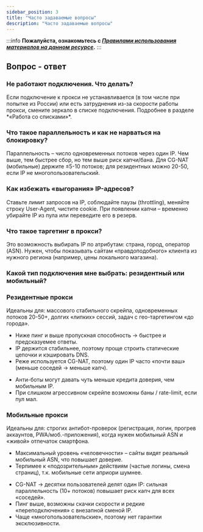 ```yaml
---
sidebar_position: 3
title: "Часто задаваемые вопросы"
description: "Часто задаваемые вопросы"
---
```

:::info **Пожалуйста, ознакомьтесь с [*Правилами использования материалов на данном ресурсе*](../Disclaimer).**
:::

## Вопрос - ответ

### **Не работают подключения. Что делать?** 

Если подключение к прокси не устанавливается (в том числе при попытке из России) или есть затруднения из\-за скорости работы прокси, смените зеркало в списке подключения. Подробнее в разделе \*«Работа со списками»\*.

### **Что такое параллельность и как не нарваться на блокировку?** 

Параллельность – число одновременных потоков через один IP. Чем выше, тем быстрее сбор, но тем выше риск капчи/бана. Для CG-NAT (мобильные) держите ≤5-10 потоков; для резидентных можно 20-50, если IP не многопользовательский.

### **Как избежать «выгорания» IP-адресов?**

Ставьте лимит запросов на IP, соблюдайте паузы (throttling), меняйте строку User-Agent, чистите cookie. При появлении капчи – временно убирайте IP из пула или переведите его в резерв.

### **Что такое таргетинг в прокси?**

Это возможность выбирать IP по атрибутам: страна, город, оператор (ASN). Нужен, чтобы показывать сайтам «правдоподобного» клиента из нужного региона (например, цены локального магазина).

### **Какой тип подключения мне выбрать: резидентный или мобильный?** 

### **Резидентные прокси**   
Идеальны для: массового стабильного скрейпа, одновременных потоков 20-50+, долгих «липких» сессий, задач с гео-таргетингом «до города».

+ Ниже пинг и выше пропускная способность → быстрее и предсказуемее ответы.  
+ IP держится стабильнее, поэтому проще строить статические цепочки и кэшировать DNS.  
+ Реже используется CG-NAT, поэтому один IP часто «почти ваш» (меньше соседей → меньше капч).

- Анти-боты могут давать чуть меньше кредита доверия, чем мобильным IP.  
- При слишком агрессивном скрейпе возможны баны / rate-limit, если пул мал.

### **Мобильные прокси**  
Идеальны для: строгих антибот-проверок (регистрация, логин, прогрев аккаунтов, PWA/моб.-приложения), когда нужен мобильный ASN и «живой» отпечаток смартфона.

+ Максимальный уровень «человечности» – сайты видят реальный мобильный ASN, что повышает доверие.  
+ Терпимее к «подозрительным» действиям (частые логины, смена страниц), т.к. мобильные сети априори шумнее.

- CG-NAT → десятки пользователей делят один IP: сильная параллельность (10+ потоков) повышает риск капч для всех «соседей».  
- Пинг выше, возможны скачки скорости и редкие «переподключения» с внезапной сменой IP.  
- Чаще «многопользовательские», поэтому нет гарантии эксклюзивности.